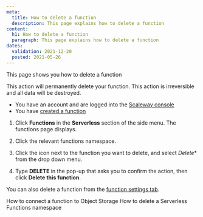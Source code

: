 ```yaml
---
meta:
  title: How to delete a function
  description: This page explains how to delete a function
content:
  h1: How to delete a function
  paragraph: This page explains how to delete a function
dates:
  validation: 2021-12-20
  posted: 2021-05-26
---
```


This page shows you how to delete a function

<Message type="important">
  This action will permanently delete your function. This action is irreversible and all data will be destroyed.
</Message>

<Message type="requirement">

  - You have an account and are logged into the [Scaleway console](https://console.scaleway.com)
  - You have [created a function](/compute/functions/how-to/create-a-function/)

</Message>

1. Click **Functions** in the **Serverless** section of the side menu. The functions page displays.

2. Click the relevant functions namespace.

2. Click the <Icon name="more" /> icon next to the function you want to delete, and select *Delete** from the drop down menu. 

3. Type **DELETE** in the pop-up that asks you to confirm the action, then click **Delete this function**.

<Message type="tip">

  You can also delete a function from the [function settings tab](/compute/functions/how-to/modify-function-privacy/).

</Message>

<Navigation>
  <PreviousButton to="/compute/functions/how-to/connect-function-to-object-storage/">How to connect a function to Object Storage</PreviousButton>
  <NextButton to="/compute/functions/how-to/delete-a-functions-namespace/">How to delete a Serverless Functions namespace</NextButton>
</Navigation>
